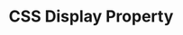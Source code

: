 ---
id: "web_easy_mc_020"
questionType: "MULTIPLE_CHOICE"
title: "CSS Display Property"
description: "Which value makes an element behave as a block-level element?"
difficulty: "EASY"
category: "Web Development"
options:
  - "inline"
  - "block"
  - "flex"
  - "grid"
correctAnswer: 1
---